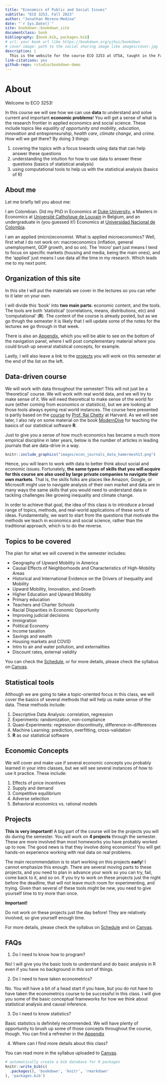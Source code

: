 ```yaml
--- 
title: "Economics of Public and Social Issues"
subtitle: "ECO 3253, Fall 2023"
author: "Jonathan Moreno-Medina"
date: "`r Sys.Date()`"
site: bookdown::bookdown_site
documentclass: book
bibliography: [book.bib, packages.bib]
# url: your book url like https://bookdown.org/yihui/bookdown
# cover-image: path to the social sharing image like images/cover.jpg
description: |
  This is the website for the course ECO 3253 at UTSA, taught in the Fall of 2023. 
link-citations: yes
github-repo: rstudio/bookdown-demo
---
```


# About {-}

Welcome to ECO 3253!

In this course we will see how we can use **data** to understand and solve current and important **economic problems**! You will get a sense of what is the research frontier in applied economics and social science. These include topics like *equality of opportunity and mobility*, *education*, *innovation* and *entrepreneurship*, *health care*, *climate change*, and *crime.* How will we get there? By doing 3 things:

1. covering the topics with a focus towards using data that can help answer these questions
2. understanding the intuition for how to use data to answer these questions (basics of statistical analysis)
3. using computational tools to help us with the statistical analysis (basics of R)

## About me {- #aboutme}

Let me briefly tell you about me: 

I am Colombian. Did my PhD in Economics at [Duke University](https://econ.duke.edu/), a Masters in Economics at [Université Catholique de Louvain](https://uclouvain.be/en/faculties/espo/esl) in Belgium, and an undergraduate in (you guessed it!) Economics at [Universidad Nacional de Colombia](https://unal.edu.co/). 

I am an applied (micro)economist. What is applied microeconomics? Well, first what I do not work on: macroeconomics (inflation, general unemployment, GDP growth, and so on). The 'micro' part just means I tend to focus on specific markets (housing and media, being the main ones), and the 'applied' just means I use data all the time in my research. Which leads me to my next point.

## Organization of this site {-}

In this site I will put the materials we cover in the lectures so you can refer to it later on your own. 

I will divide this 'book' into **two main parts**: economic content, and the tools. The tools are both 'statistical' (correlations, means, distributions, etc) and 'computational' (**R**). The content of the course is already posted, but as we go thrugh the semester it is likely that I will update some of the notes for the lectures we go through in that week.  

There is also an [Appendix](#appendixA), which you will be able to see on the bottom of the navigation panel, where I will post complementary material where you could brush up several statistical concepts, for example. 

Lastly, I will also leave a link to the [projects](#projects) you will work on this semester at the end of the list on the left. 

## Data-driven course {-}

We will work with data throughout the semester! This will not just be a 'theoretical' course. We will work with real world data, and we will try to make sense of it. We will need theoretical to make sense of the world for sure (either coming from economics or statistics), but we are looking at those tools always eyeing real world instances. The course here presented is partly based on the [course](https://opportunityinsights.org/course/) by [Prof. Raj Chetty](https://rajchetty.com/) at Harvard. As we will see later, I also rely on some material on the book [ModernDive](https://nulib.github.io/moderndive_book/index.html) for teaching the basics of our statistical software **R**.

Just to give you a sense of how much economics has became a much more empirical discipline in later years, below is the number of articles in leading journals that are data-drive in a way. 

```r
knitr::include_graphics("images/econ_journals_data_hamermesh13.png")
```

Hence, you will learn to work with data to better think about social and economic issues. Fortunately, **the same types of skills that you will acquire for this course are also used by large private companies to navigate their own markets**. That is, the skills folks are places like Amazon, Google, or Microsoft might use to navigate analysis of their own market and data are in many ways the same skills that you would need to understand data in tackling challenges like growing inequality and climate change. 

In order to achieve that goal, the idea of this class is to introduce a broad range of topics, methods, and real-world applications of these sorts of ideas. Fundamentally, we want to start from the questions that motivate the methods we teach in economics and social science, rather than the traditional approach, which is to do the reverse.

## Topics to be covered {-}

The plan for what we will covered in the semester includes:

- Geography of Upward Mobility in America
- Causal Effects of Neighborhoods and Characteristics of High-Mobility Areas 
- Historical and International Evidence on the Drivers of Inequality and Mobility
- Upward Mobility, Innovation, and Growth
- Higher Education and Upward Mobility
- Primary education
- Teachers and Charter Schools
- Racial Disparities in Economic Opportunity
- Improving judicial decisions
- Immigration 
- Political Economy
- Income taxation
- Savings and wealth
- Housing markets and COVID
- Intro to air and water pollution, and externalities
- Discount rates, external validity

You can check the [Schedule](#schedule), or for more details, please check the syllabus on [Canvas](https://utsa.instructure.com/courses/14642). 

## Statistical tools {-}

Although we are going to take a topic-oriented focus in this class, we will cover the basics of several methods that will help us make sense of the data. These methods include: 

1.	Descriptive Data Analysis: correlation, regression
2.	Experiments: randomization, non-compliance
3.	Quasi-Experiments: regression discontinuity, difference-in-differences
4.	Machine Learning: prediction, overfitting, cross-validation
5.	**R** as our statistical software

## Economic Concepts {-}

We will cover and make use if several economic concepts you probably learned in your intro classes, but we will see several instances of how to use it practice. These include:

1.	Effects of price incentives
2.	Supply and demand
3.	Competitive equilibrium
4.	Adverse selection
5.	Behavioral economics vs. rational models

## Projects {-}

**This is very important!** A big part of the course will be the projects you will do during the semester. You will work on **4 projects** through the semester. These are more involved than most homeworks you have probably worked up to now. The good news is that they involve doing economics! You will get hands-on experience working with real data on real problems. 

The main recommendation is to start working on this projects **early**! I cannot emphasize this enough. There are several moving parts to these projects, and you need to plan in advance your work so you can try, fail, come back to it, and so on. If you try to work on these projects just the night before the deadline, that will not leave much room for experimenting, and trying. Given than several of these tools might be new, you need to give yourself time to try more than once. 

:::: {.blackbox data-latex=""}
::: {.center data-latex=""}
**Important!**
:::

Do not work on these projects just the day before! They are relatively involved, so give yourself enough time. 
::::

For more details, please check the syllabus on [Schedule](#schedule) and on [Canvas](https://utsa.instructure.com/courses/14642). 

## FAQs {-}

1. Do I need to know how to program?

No! I will give you the basic tools to understand and do basic analysis in R even if you have no background in this sort of things. 

2. Do I need to have taken econometrics? 

No. You will have a bit of a head start if you have, but you do not have to have taken the econometrics course to be successful in this class. I will give you some of the basic conceptual frameworks for how we think about statistical analysis and causal inference.

3. Do I need to know statistics? 

Basic statistics is definitely recommended. We will have plenty of opportunity to brush up some of those concepts throughout the course, though. You can find a refresher in the [Appendix](#appendixA)

4. Where can I find more details about this class? 

You can read more in the syllabus uploaded to [Canvas](https://utsa.instructure.com/courses/14642). 


```r
# automatically create a bib database for R packages
knitr::write_bib(c(
  .packages(), 'bookdown', 'knitr', 'rmarkdown'
), 'packages.bib')
```
